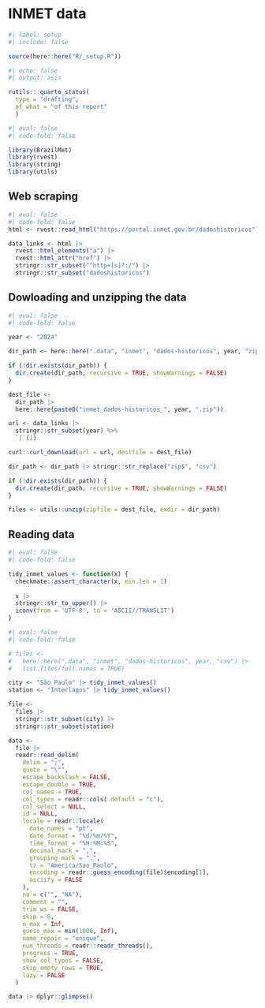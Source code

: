 # INMET data

```r
#| label: setup
#| include: false

source(here::here("R/_setup.R"))
```

```r
#| echo: false
#| output: asis

rutils:::quarto_status(
  type = "drafting",
  of_what = "of this report"
  )
```

```r
#| eval: false
#| code-fold: false

library(BrazilMet)
library(rvest)
library(string)
library(utils)
```

## Web scraping

```r
#| eval: false
#| code-fold: false
html <- rvest::read_html("https://portal.inmet.gov.br/dadoshistoricos")

data_links <- html |>
  rvest::html_elements("a") |>
  rvest::html_attr("href") |>
  stringr::str_subset("^http+[s]?:/") |>
  stringr::str_subset("dadoshistoricos")
```

## Dowloading and unzipping the data

```r
#| eval: false
#| code-fold: false

year <- "2024"

dir_path <- here::here(".data", "inmet", "dados-historicos", year, "zip")

if (!dir.exists(dir_path)) {
  dir.create(dir_path, recursive = TRUE, showWarnings = FALSE)
}

dest_file <- 
  dir_path |>
  here::here(paste0("inmet_dados-historicos_", year, ".zip"))

url <- data_links |> 
  stringr::str_subset(year) %>% 
  `[`(1)

curl::curl_download(url = url, destfile = dest_file)

dir_path <- dir_path |> stringr::str_replace("zip$", "csv")

if (!dir.exists(dir_path)) {
  dir.create(dir_path, recursive = TRUE, showWarnings = FALSE)
}

files <- utils::unzip(zipfile = dest_file, exdir = dir_path)
```

## Reading data

```r
#| eval: false
#| code-fold: false

tidy_inmet_values <- function(x) {
  checkmate::assert_character(x, min.len = 1)
  
  x |>
  stringr::str_to_upper() |>
  iconv(from = 'UTF-8', to = 'ASCII//TRANSLIT')
}

```

```r
#| eval: false
#| code-fold: false

# files <-
#   here::here(".data", "inmet", "dados-historicos", year, "csv") |>
#   list.files(full.names = TRUE)

city <- "São Paulo" |> tidy_inmet_values()
station <- "Interlagos" |> tidy_inmet_values()

file <-
  files |>
  stringr::str_subset(city) |>
  stringr::str_subset(station)

data <- 
  file |>
  readr::read_delim(
    delim = ";",
    quote = "\"",
    escape_backslash = FALSE,
    escape_double = TRUE,
    col_names = TRUE,
    col_types = readr::cols(.default = "c"),
    col_select = NULL,
    id = NULL,
    locale = readr::locale(
      date_names = "pt",
      date_format = "%d/%m/%Y",
      time_format = "%H:%M:%S",
      decimal_mark = ",",
      grouping_mark = ".",
      tz = "America/Sao_Paulo",
      encoding = readr::guess_encoding(file)$encoding[1],
      asciify = FALSE
    ),
    na = c("", "NA"),
    comment = "",
    trim_ws = FALSE,
    skip = 8,
    n_max = Inf,
    guess_max = min(1000, Inf),
    name_repair = "unique",
    num_threads = readr::readr_threads(),
    progress = TRUE,
    show_col_types = FALSE,
    skip_empty_rows = TRUE,
    lazy = FALSE
  )

data |> dplyr::glimpse()
```


